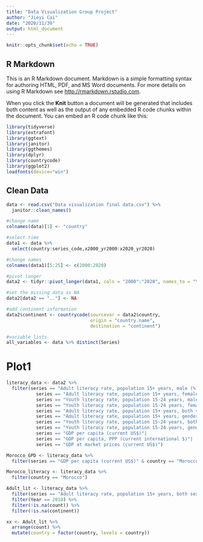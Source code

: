 ---
title: "Data Visualization Group Project"
author: "Jieyi Cai"
date: "2020/11/30"
output: html_document
---

```{r setup, include=FALSE}
knitr::opts_chunk$set(echo = TRUE)
```

## R Markdown

This is an R Markdown document. Markdown is a simple formatting syntax for authoring HTML, PDF, and MS Word documents. For more details on using R Markdown see <http://rmarkdown.rstudio.com>.

When you click the **Knit** button a document will be generated that includes both content as well as the output of any embedded R code chunks within the document. You can embed an R code chunk like this:

```{r cars,  include=FALSE}
library(tidyverse)
library(extrafont)
library(ggtext)
library(janitor)
library(ggthemes)
library(dplyr)
library(countrycode)
library(ggplot2)
loadfonts(device="win")
```

## Clean Data

```{r data cleaning}
data <- read.csv("Data visualization final data.csv") %>% 
  janitor::clean_names()

#change name
colnames(data)[1] <- "country"

#select time
data1 <- data %>% 
  select(country:series_code,x2000_yr2000:x2020_yr2020)

#change names
colnames(data1)[5:25] <- c(2000:2020)

#pivot longer
data2 <- tidyr::pivot_longer(data1, cols = "2000":"2020", names_to = "Year", values_to = "count")

#set the missing data as NA
data2[data2 == ".."] <- NA

#add continent information
data2$continent <- countrycode(sourcevar = data2$country,
                               origin = "country.name",
                               destination = "continent")

#variable lists
all_variables <- data %>% distinct(Series)
```

# Plot1

```{r literacy rate, warning = FALSE}
literacy_data <- data2 %>% 
  filter(series == "Adult literacy rate, population 15+ years, male (%)" |
           series == "Adult literacy rate, population 15+ years, female (%)"|
           series == "Youth literacy rate, population 15-24 years, male (%)"|
           series == "Youth literacy rate, population 15-24 years, female (%)"|
           series == "Adult literacy rate, population 15+ years, both sexes (%)"|
           series == "Adult literacy rate, population 15+ years, gender parity index (GPI)"|
           series == "Youth literacy rate, population 15-24 years, both sexes (%)"|
           series == "Youth literacy rate, population 15-24 years, gender parity index (GPI)"|
           series == "GDP per capita (current US$)"|
           series == "GDP per capita, PPP (current international $)"|
           series == "GDP at market prices (current US$)")

Morocco_GPD <- literacy_data %>% 
  filter(series == "GDP per capita (current US$)" & country == "Morocco")

Morocco_literacy <- literacy_data %>% 
  filter(country == "Morocco")

Adult_lit <- literacy_data %>% 
  filter(series == "Adult literacy rate, population 15+ years, both sexes (%)") %>%
  filter(Year == 2018) %>% 
  filter(!is.na(count)) %>% 
  filter(!is.na(continent))

xx <- Adult_lit %>% 
  arrange(count) %>% 
  mutate(country = factor(country, levels = country))

```
